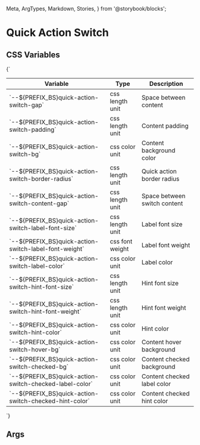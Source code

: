   Meta,
  ArgTypes,
  Markdown,
  Stories,
} from '@storybook/blocks';


# Quick Action Switch

## CSS Variables
<Markdown>
  {`

  | Variable                                                          | Type              | Description                           |
  |-------------------------------------------------------------------|-------------------|---------------------------------------|
  | \`--${PREFIX_BS}quick-action-switch-gap\`                         | css length unit   | Space between content                 |
  | \`--${PREFIX_BS}quick-action-switch-padding\`                     | css length unit   | Content padding                       |
  | \`--${PREFIX_BS}quick-action-switch-bg\`                          | css color unit    | Content background color              |
  | \`--${PREFIX_BS}quick-action-switch-border-radius\`               | css length unit   | Quick action border radius            |
  | \`--${PREFIX_BS}quick-action-switch-content-gap\`                 | css length unit   | Space between switch content          |
  | \`--${PREFIX_BS}quick-action-switch-label-font-size\`             | css length unit   | Label font size                       |
  | \`--${PREFIX_BS}quick-action-switch-label-font-weight\`           | css font weight   | Label font weight                     |
  | \`--${PREFIX_BS}quick-action-switch-label-color\`                 | css color unit    | Label color                           |
  | \`--${PREFIX_BS}quick-action-switch-hint-font-size\`              | css length unit   | Hint font size                        |
  | \`--${PREFIX_BS}quick-action-switch-hint-font-weight\`            | css length unit   | Hint font weight                      |
  | \`--${PREFIX_BS}quick-action-switch-hint-color\`                  | css color unit    | Hint color                            |
  | \`--${PREFIX_BS}quick-action-switch-hover-bg\`                    | css color unit    | Content hover background              |
  | \`--${PREFIX_BS}quick-action-switch-checked-bg\`                  | css color unit    | Content checked background            |
  | \`--${PREFIX_BS}quick-action-switch-checked-label-color\`         | css color unit    | Content checked label color           |
  | \`--${PREFIX_BS}quick-action-switch-checked-hint-color\`          | css color unit    | Content checked hint color            |

  `}
</Markdown>

## Args
<Meta of={DQuickActionSwitchStories} />

<ArgTypes of={DQuickActionSwitchStories} />

<Stories />


